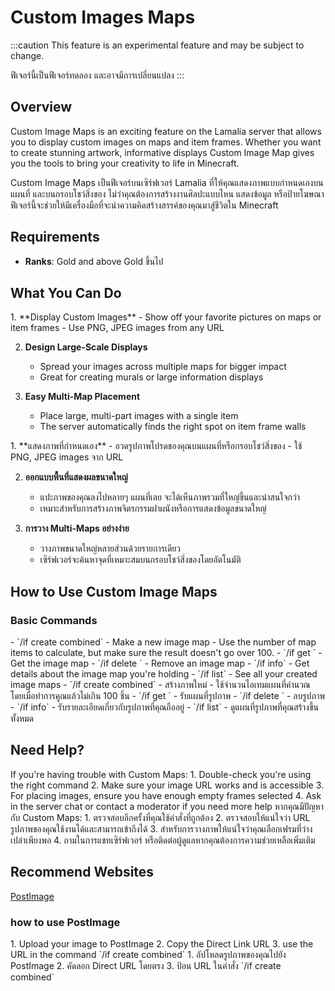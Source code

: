 ﻿---
sidebar_position: 1
---


# Custom Images Maps

:::caution
<EN>This feature is an experimental feature and may be subject to change.</EN>
<TH>ฟีเจอร์นี้เป็นฟีเจอร์ทดลอง และอาจมีการเปลี่ยนแปลง</TH>
:::

## Overview
<EN>Custom Image Maps is an exciting feature on the Lamalia server that allows you to display custom images on maps and item frames. Whether you want to create stunning artwork, informative displays Custom Image Map gives you the tools to bring your creativity to life in Minecraft.</EN>
<TH>Custom Image Maps  เป็นฟีเจอร์บนเซิร์ฟเวอร์ Lamalia ที่ให้คุณแสดงภาพแบบกำหนดเองบนแผนที่ และบนกรอบโชว์สิ่งของ ไม่ว่าคุณต้องการสร้างงานศิลปะแบบไหน แสดงข้อมูล หรือป้ายโฆษณา ฟีเจอร์นี้จะช่วยให้มีเครื่องมือที่จะนำความคิดสร้างสรรค์ของคุณมาสู่ชีวิตใน Minecraft</TH>

## Requirements

- **Ranks**: <EN>Gold and above</EN> <TH>Gold ขึ้นไป</TH>

## What You Can Do
<EN>
1. **Display Custom Images**
   - Show off your favorite pictures on maps or item frames
   - Use PNG, JPEG images from any URL

2. **Design Large-Scale Displays**
   - Spread your images across multiple maps for bigger impact
   - Great for creating murals or large information displays

3. **Easy Multi-Map Placement**
   - Place large, multi-part images with a single item
   - The server automatically finds the right spot on item frame walls
</EN>
<TH>
1. **แสดงภาพที่กำหนดเอง**
   - อวดรูปภาพโปรดของคุณบนแผนที่หรือกรอบโชว์สิ่งของ
   - ใช้ PNG, JPEG images จาก URL

2. **ออกแบบพื้นที่แสดงผลขนาดใหญ่**
   - แปะภาพของคุณลงไปหลายๆ แผนที่เลย จะได้เห็นภาพรวมที่ใหญ่ขึ้นและน่าสนใจกว่า
   - เหมาะสำหรับการสร้างภาพจิตรกรรมฝาผนังหรือการแสดงข้อมูลขนาดใหญ่

3. **การวาง Multi-Maps อย่างง่าย**
   - วางภาพขนาดใหญ่หลายส่วนด้วยรายการเดียว
   - เซิร์ฟเวอร์จะค้นหาจุดที่เหมาะสมบนกรอบโชว์สิ่งของโดยอัตโนมัติ
</TH>

## How to Use Custom Image Maps

### Basic Commands
<EN>
- `/if create <name> <url> <width> <height> combined` - Make a new image map
   - Use the number of map items to calculate, but make sure the result doesn't go over 100.
- `/if get <name>` - Get the image map
- `/if delete <name>` - Remove an image map
- `/if info` - Get details about the image map you're holding
- `/if list` - See all your created image maps
</EN>
<TH>
- `/if create <name> <url> <width> <height> combined` - สร้างภาพใหม่
   - ใช้จำนวนไอเทมแผนที่คำนวณ โดยเมื่อทำการคูณแล้วไม่เกิน 100 ชิ้น
- `/if get <name>` - รับแผนที่รูปภาพ
- `/if delete <name>` - ลบรูปภาพ
- `/if info` - รับรายละเอียดเกี่ยวกับรูปภาพที่คุณถืออยู่
- `/if list` - ดูแผนที่รูปภาพที่คุณสร้างขึ้นทั้งหมด
</TH>

## Need Help?
<EN>
If you're having trouble with Custom Maps:
1. Double-check you're using the right command
2. Make sure your image URL works and is accessible
3. For placing images, ensure you have enough empty frames selected
4. Ask in the server chat or contact a moderator if you need more help
</EN>
<TH>
หากคุณมีปัญหากับ Custom Maps:
1. ตรวจสอบอีกครั้งที่คุณใช้คำสั่งที่ถูกต้อง
2. ตรวจสอบให้แน่ใจว่า URL รูปภาพของคุณใช้งานได้และสามารถเข้าถึงได้
3. สำหรับการวางภาพให้แน่ใจว่าคุณเลือกเฟรมที่ว่างเปล่าเพียงพอ
4. ถามในการแชทเซิร์ฟเวอร์ หรือติดต่อผู้ดูแลหากคุณต้องการความช่วยเหลือเพิ่มเติม
</TH>

## Recommend Websites

[PostImage](https://postimages.org/)

### how to use PostImage
<EN>
1. Upload your image to PostImage
2. Copy the Direct Link URL
3. use the URL in the command `/if create <name> <url> <width> <height> combined`
</EN>
<TH>
1. อัปโหลดรูปภาพของคุณไปยัง PostImage
2. คัดลอก Direct URL โดยตรง
3. ป้อน URL ในคำสั่ง `/if create <name> <url> <width> <height> combined`
</TH>